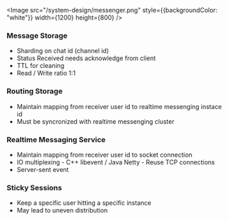 
<Image src="/system-design/messenger.png" style={{backgroundColor: "white"}} width={1200} height={800} />

### Message Storage

- Sharding on chat id (channel id)
- Status Received needs acknowledge from client
- TTL for cleaning
- Read / Write ratio 1:1

### Routing Storage

- Maintain mapping from receiver user id to realtime messenging instace id 
- Must be syncronized with realtime messenging cluster

### Realtime Messaging Service

- Maintain mapping from receiver user id to socket connection
- IO multiplexing - C++ libevent / Java Netty - Reuse TCP connections
- Server-sent event

### Sticky Sessions

- Keep a specific user hitting a specific instance
- May lead to uneven distribution


